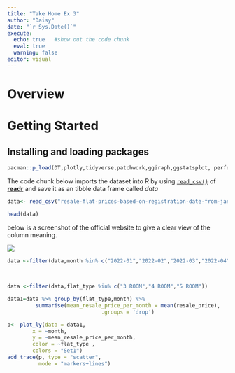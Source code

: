 ```yaml
---
title: "Take Home Ex 3"
author: "Daisy"
date: "`r Sys.Date()`"
execute: 
  echo: true   #show out the code chunk
  eval: true
  warning: false
editor: visual
---
```


# **Overview**

# **Getting Started**

## **Installing and loading packages**

```r
pacman::p_load(DT,plotly,tidyverse,patchwork,ggiraph,ggstatsplot, performance)
```

The code chunk below imports the dataset into R by using [`read_csv()`](https://readr.tidyverse.org/reference/read_delim.html) of [**readr**](https://readr.tidyverse.org/index.html) and save it as an tibble data frame called *data*

```r
data<- read_csv("resale-flat-prices-based-on-registration-date-from-jan-2017-onwards.csv")
```

```r
head(data)

```

below is a screenshot of the official website to give a clear view of the column meaning.

![](column.png)

```r
data <-filter(data,month %in% c("2022-01","2022-02","2022-03","2022-04","2022-05","2022-06","2022-07","2022-08","2022-09","2022-10","2022-11","2022-12"))
  
  
```

```r
data <-filter(data,flat_type %in% c("3 ROOM","4 ROOM","5 ROOM"))
```

```r
data1=data %>% group_by(flat_type,month) %>%
         summarise(mean_resale_price_per_month = mean(resale_price),
                              .groups = 'drop')
```

```r
p<- plot_ly(data = data1,
        x = ~month, 
        y = ~mean_resale_price_per_month,
        color = ~flat_type , 
        colors = "Set1") 
add_trace(p, type = "scatter",
          mode = "markers+lines")
```
